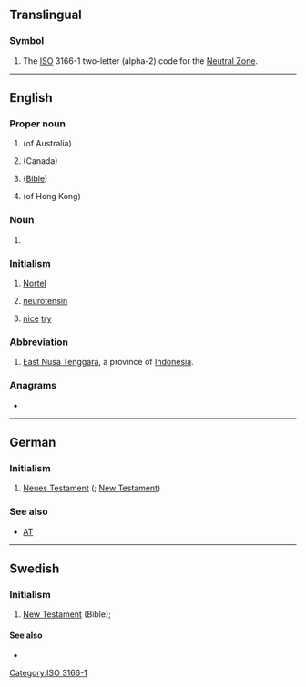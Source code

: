 {{also|n.t.|N.T.|N. T.|NT}}
==Translingual==

===Symbol===
{{head|mul|symbol}}

# The [[ISO]] 3166-1 two-letter (alpha-2) code for the [[Neutral Zone]].

[[Category:ISO 3166-1]]

----

==English==
{{wikipedia}}

===Proper noun===
{{en-proper noun}}

# {{initialism of|[[Northern Territory]]}} (of Australia)
# {{initialism of|[[Northwest Territories]]}} (Canada)
# {{initialism of|[[New Testament]]}} ([[Bible]])
# {{initialism of|New Territories}} (of Hong Kong)

===Noun===
{{en-noun}}

# {{lb|en|music}} {{initialism of|neighbor tone}}


===Initialism===
{{rfc-header|Initialism}}
{{head|en|initialism}}

# {{lb|en|stock symbol}} [[w:Nortel|Nortel]]
# [[neurotensin]]
# {{lb|en|internet slang}} [[nice]] [[try]]

===Abbreviation===
{{rfc-header|Abbreviation}}
{{head|en|abbreviation}}

# [[East Nusa Tenggara]], a province of [[Indonesia]].

===Anagrams===
* {{anagrams|en|a=nt|TN|tn}}

----

==German==

===Initialism===
{{rfc-header|Initialism}}
{{de-proper noun|n}}

# [[Neues Testament]] ({{l|en|NT}}; [[New Testament]])

===See also===
* [[AT]]

----

==Swedish==

===Initialism===
{{rfc-header|Initialism}}
{{head|sv|initialism}}

# [[New Testament]] (Bible); {{abbreviation of|Nya Testamentet|lang=sv}}

====See also====
* {{l|sv|GT}}